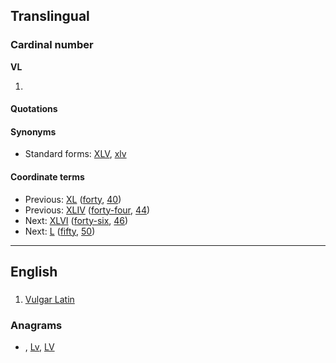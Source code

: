 ==Translingual==

===Cardinal number===
'''VL'''

# {{rare|nonstandard|lang=mul}} {{non-gloss definition|The [[Roman numeral]] representing [[forty-five]] ([[45]]).}}

====Quotations====
{{seeCites}}

====Synonyms====
* Standard forms: [[XLV]], [[xlv]]

====Coordinate terms====
* Previous: [[XL]] ([[forty]], [[40]])
* Previous: [[XLIV]] ([[forty-four]], [[44]])
* Next: [[XLVI]] ([[forty-six]], [[46]])
* Next: [[L]] ([[fifty]], [[50]])

----

==English==

==={{abbreviation}}===
{{infl|en|abbreviation}}

# [[Vulgar Latin]]

===Anagrams===
* {{alphagram|[[lv#English|lv]]}} , [[Lv#English|Lv]], [[LV#English|LV]]